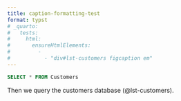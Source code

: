 ```yaml
---
title: caption-formatting-test
format: typst
# _quarto:
#   tests:
#     html:
#       ensureHtmlElements:
#         - 
#           - "div#lst-customers figcaption em"
---
```


```{#lst-customers .sql lst-cap="Customers _query_"}
SELECT * FROM Customers
```

Then we query the customers database (@lst-customers).
